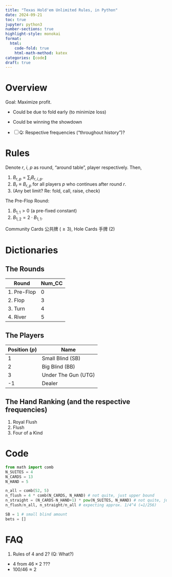 ```yaml
---
title: "Texas Hold'em Unlimited Rules, in Python"
date: 2024-09-21
toc: true
jupyter: python3
number-sections: true
highlight-style: monokai
format:
  html:
    code-fold: true
    html-math-method: katex
categories: [code]
draft: true
---
```


# Overview
Goal: Maximize profit.

- Could be due to fold early (to minimize loss)
- Could be winning the showdown

- [ ] Q: Respective frequencies ("throughout history")?

# Rules
Denote $r$, $i$, $p$ as round, "around table", player respectively.
Then,

1. $B_{r,p} = \sum_i B_{r,i,p}$.
2. $B_r \equiv B_{r,p}$ for all players $p$ who continues after round $r$.
3. (Any bet limit? Re: fold, call, raise, check) 

The Pre-Flop Round:

1. $B_{1,1} > 0$ (a pre-fixed constant)
2. $B_{1,2} = 2 \cdot B_{1,1}$.

Community Cards 公共牌 ($\ge 3$), Hole Cards 手牌 ($2$)

# Dictionaries

## The Rounds
| Round      | Num_CC |
| ----------- | ----------- |
| 1. Pre-Flop      | 0       |
| 2. Flop   | 3        |
| 3. Turn   | 4        |
| 4. River   | 5        |

## The Players
| Position ($p$)      | Name |
| ----------- | ----------- |
| 1 | Small Blind (SB)       |
| 2   | Big Blind (BB)        |
| 3   | Under The Gun (UTG)    |
| -1  | Dealer |


## The Hand Ranking (and the respective frequencies)
1. Royal Flush 
1. Flush
1. Four of a Kind

# Code
```python
from math import comb
N_SUITES = 4
N_CARDS = 13
N_HAND = 5

n_all = comb(52, 5)
n_flush = 4 * comb(N_CARDS, N_HAND) # not quite, just upper bound
n_straight = (N_CARDS-N_HAND+1) * pow(N_SUITES, N_HAND) # not quite, just upper bound
n_flush/n_all, n_straight/n_all # expecting approx. 1/4^4 (=1/256)
```

```python
SB = 1 # small blind amount
bets = []
```

# FAQ
1. Rules of 4 and 2? (Q: What?)
- 4 from $46 \times 2$ ???
- $100/46 \approx 2$